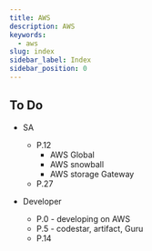 ```yaml
---
title: AWS
description: AWS
keywords:
  - aws
slug: index
sidebar_label: Index
sidebar_position: 0
---
```


## To Do

- SA
  - P.12
    - AWS Global
    - AWS snowball
    - AWS storage Gateway
  - P.27 

- Developer
  - P.0 - developing on AWS
  - P.5 - codestar, artifact, Guru
  - P.14
